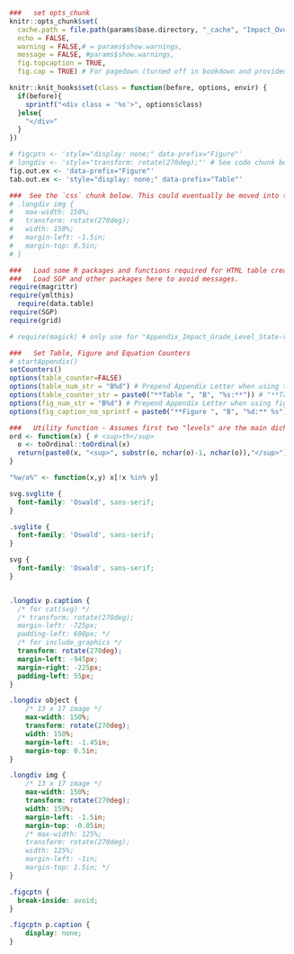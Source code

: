 
```r
  ###   set opts_chunk
  knitr::opts_chunk$set(
    cache.path = file.path(params$base.directory, "_cache", "Impact_Overview"),
    echo = FALSE,
    warning = FALSE,# = params$show.warnings,
    message = FALSE, #params$show.warnings,
    fig.topcaption = TRUE,
    fig.cap = TRUE) # For pagedown (turned off in bookdown and provided manually)

  knitr::knit_hooks$set(class = function(before, options, envir) {
    if(before){
      sprintf("<div class = '%s'>", options$class)
    }else{
      "</div>"
    }
  })

  # figcptn <- 'style="display: none;" data-prefix="Figure"'
  # longdiv <- 'style="transform: rotate(270deg);"' # See code chunk below!
  fig.out.ex <- 'data-prefix="Figure"'
  tab.out.ex <- 'style="display: none;" data-prefix="Table"'

  ###  See the `css` chunk below. This could eventually be moved into the Literasee css (as with `.figtab` class)
  # .longdiv img {
  #   max-width: 150%;
  #   transform: rotate(270deg);
  #   width: 150%;
  #   margin-left: -1.5in;
  #   margin-top: 0.5in;
  # }

  ###   Load some R packages and functions required for HTML table creation silently.
  ###   Load SGP and other packages here to avoid messages.
  require(magrittr)
  require(ymlthis)
	require(data.table)
  require(SGP)
  require(grid)

  # require(magick) # only use for "Appendix_Impact_Grade_Level_State-v6.Rmd" (developed w/ GA)

  ###   Set Table, Figure and Equation Counters
  # startAppendix()
  setCounters()
  options(table_counter=FALSE)
  options(table_num_str = "B%d") # Prepend Appendix Letter when using tblNum()
  options(table_counter_str = paste0("**Table ", "B", "%s:**")) # "**Table A%s:**" LETTERS[appendix.number]
  options(fig_num_str = "B%d") # Prepend Appendix Letter when using figNum()
  options(fig_caption_no_sprintf = paste0("**Figure ", "B", "%d:** %s")) # "**Figure A%d:** %s"

  ###   Utility function - Assumes first two "levels" are the main dichotomy
  ord <- function(x) { # <sup>th</sup>
    o <- toOrdinal::toOrdinal(x)
    return(paste0(x, "<sup>", substr(o, nchar(o)-1, nchar(o)),"</sup>"))
  }

  "%w/o%" <- function(x,y) x[!x %in% y]
```

```css
  svg.svglite {
    font-family: 'Oswald', sans-serif;
  }

  .svglite {
    font-family: 'Oswald', sans-serif;
  }

  svg {
    font-family: 'Oswald', sans-serif;
  }


  .longdiv p.caption {
    /* for cat(svg) */
    /* transform: rotate(270deg);
    margin-left: -725px;
    padding-left: 600px; */
    /* for include_graphics */
    transform: rotate(270deg);
    margin-left: -945px;
    margin-right: -225px;
    padding-left: 55px;
  }

  .longdiv object {
      /* 13 x 17 image */
      max-width: 150%;
      transform: rotate(270deg);
      width: 150%;
      margin-left: -1.45in;
      margin-top: 0.5in;
  }

  .longdiv img {
      /* 13 x 17 image */
      max-width: 150%;
      transform: rotate(270deg);
      width: 150%;
      margin-left: -1.5in;
      margin-top: -0.05in;
      /* max-width: 125%;
      transform: rotate(270deg);
      width: 125%;
      margin-left: -1in;
      margin-top: 1.5in; */
  }

  .figcptn {
    break-inside: avoid;
  }

  .figcptn p.caption {
      display: none;
  }
```
